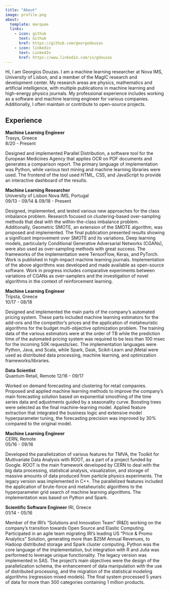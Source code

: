 ```yaml
---
title: "About"
image: profile.png
about:
  template: marquee
  links:
    - icon: github
      text: Github
      href: https://github.com/georgedouzas
    - icon: linkedin
      text: LinkedIn
      href: https://www.linkedin.com/in/gdouzas
---
```


Hi, I am Georgios Douzas. I am a machine learning researcher at Nova IMS, University of Lisbon, and a member of the MagIC research and development center.
My research areas are physics, mathematics and artificial intelligence, with multiple publications in machine learning and
high-energy physics journals. My professional experience includes working as a software and machine learning engineer for various
companies. Additionally, I often maintain or contribute to open-source projects.

## Experience

**Machine Learning Engineer**  
Trasys, Greece  
$8/20$ - Present

Designed and implemented Parallel Distribution, a software tool for the European Medicines Agency that applies OCR on PDF
documents and generates a comparison report. The primary language of implementation was Python, while various text mining and
machine learning libraries were used. The frontend of the tool used HTML, CSS, and JavaScript to provide an interactive dashboard
of the results.

**Machine Learning Researcher**  
University of Lisbon Nova IMS, Portugal  
$09/13$ - $09/14$ & $09/18$ - Present

Designed, implemented, and tested various new approaches for the class imbalance problem. Research focused on clustering-based
over-sampling methods that deal with the within-the-class imbalance problem. Additionally, Geometric SMOTE, an extension of the
SMOTE algorithm, was proposed and implemented. The final publication presented results showing a significant improvement over
SMOTE and its variations. Deep learning models, particularly Conditional Generative Adversarial Networks (CGANs), were also used
as over-sampling methods with great success. The frameworks of the implementation were TensorFlow, Keras, and PyTorch. Work is
published in high-impact machine learning journals. Implementation of the above algorithms was developed and made available as
open-source software. Work in progress includes comparative experiments between variations of CGANs as over-samplers and the
investigation of novel algorithms in the context of reinforcement learning.

**Machine Learning Engineer**  
Tripsta, Greece  
$10/17$ - $08/18$

Designed and implemented the main parts of the company's automated pricing system. These parts included machine learning
estimators for the add-ons and the competitor’s prices and the application of metaheuristic algorithms for the budget
multi-objective optimization problem. The training data of the various estimators were at the order of TB while the prediction
time of the automated pricing system was required to be less than $100$ msec for the incoming $50$K requests/sec. The
implementation languages were Python, Java, and Scala, while Spark, Dask, Scikit-Learn and jMetal were used as distributed data
processing, machine learning, and optimization frameworks/libraries.

**Data Scientist**  
Quantum Retail, Remote
$12/16$ - $09/17$

Worked on demand forecasting and clustering for retail companies. Proposed and applied machine learning methods to improve the
company’s main forecasting solution based on exponential smoothing of the time series data and adjustments guided by a seasonality
curve. Boosting trees were selected as the final machine-learning model. Applied feature extraction that integrated the business
logic and extensive model hyperparameter tuning, the forecasting precision was improved by $30$% compared to the original model.

**Machine Learning Engineer**  
CERN, Remote  
$05/16$ - $09/16$  

Developed the parallelization of various features for TMVA, the Toolkit for Multivariate Data Analysis with ROOT, as a part of a
project funded by Google. ROOT is the main framework developed by CERN to deal with the big data processing, statistical analysis,
visualization, and storage of massive amounts of data produced from particle physics experiments. The legacy version was
implemented in C++. The parallelized features included the application of brute-force and metaheuristic algorithms to the
hyperparameter grid search of machine learning algorithms. The implementation was based on Python and Spark.

**Scientific Software Engineer**
IRI, Greece  
$01/14$ - $05/16$

Member of the IRI's "Solutions and Innovation Team" (R&D) working on the company's transition towards Open Source and Elastic
Computing. Participated in an agile team migrating IRI’s leading US "Price & Promo Analytics" Solution, generating more than
$\$25$M Annual Revenues, to Hadoop distributed storage and Spark cluster computing. Python was the core language of the
implementation, but integration with R and Julia was performed to leverage unique functionality. The legacy version was
implemented in SAS. The project's main objectives were the design of the parallelization schema, the enhancement of data
manipulation with the use of distributed processing, and the migration of the statistical modeling algorithms (regression mixed
models). The final system processed $5$ years of data for more than $300$ categories containing $1$ million products.
